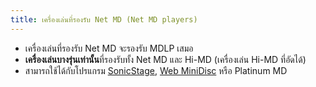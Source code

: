 ```yaml
---
title: เครื่องเล่นที่รองรับ Net MD (Net MD players)
---
```


- เครื่องเล่นที่รองรับ Net MD จะรองรับ MDLP เสมอ
- **เครื่องเล่นบางรุ่นเท่านั้น**ที่รองรับทั้ง Net MD และ Hi-MD (เครื่องเล่น Hi-MD ที่อัดได้)
- สามารถใช้ได้กับโปรแกรม [SonicStage](/net-md/sonic-stage-manual), [Web MiniDisc](/net-md/web-mini-disc-manual) หรือ Platinum MD


<NetMDPlayersSheet />
